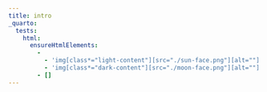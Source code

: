 ```yaml
---
title: intro
_quarto:
  tests:
    html:
      ensureHtmlElements:
        -
          - 'img[class*="light-content"][src="./sun-face.png"][alt=""]'
          - 'img[class*="dark-content"][src="./moon-face.png"][alt=""]'
        - []
---
```

